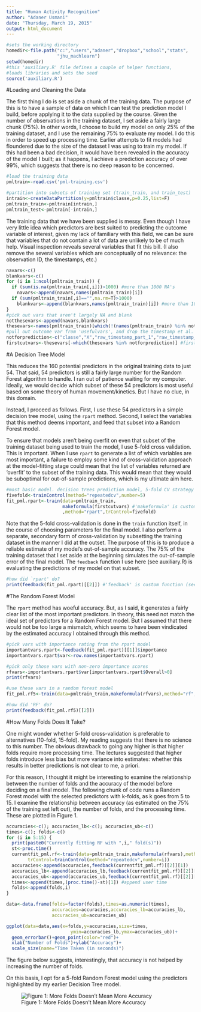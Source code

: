 ```yaml
---
title: "Human Activity Recognition"
author: "Adaner Usmani"
date: "Thursday, March 19, 2015"
output: html_document
---
```


```r
#sets the working directory
homedir<-file.path("c:","users","adaner","dropbox","school","stats",
                   "jhu_machlearn")
setwd(homedir)
#this 'auxiliary.R' file defines a couple of helper functions,
#loads libraries and sets the seed
source('auxiliary.R') 
```

#Loading and Cleaning the Data

The first thing I do is set aside a chunk of the training data. The purpose of this is to have a sample of data on which I can test the prediction model I build, before applying it to the data supplied by the course. Given the number of observations in the training dataset, I set aside a fairly large chunk (75%). In other words, I choose to build my model on only 25% of the training dataset, and I use the remaining 75% to evaluate my model. I do this in order to speed up processing time. Earlier attempts to fit models had floundered due to the size of the dataset I was using to train my model. If this had been a bad decision, it would have been revealed in the accuracy of the model I built; as it happens, I achieve a prediction accuracy of over 99%, which suggests that there is no deep reason to be concerned. 

```r
#load the training data
pmltrain<-read.csv('pml-training.csv')

#partition into subsets of training set (train_train, and train_test)
intrain<-createDataPartition(y=pmltrain$classe,p=0.25,list=F)
pmltrain_train<-pmltrain[intrain,]
pmltrain_test<-pmltrain[-intrain,] 
```

The training data that we have been supplied is messy. Even though I have very little idea which predictors are best suited to predicting the outcome variable of interest, given my lack of familiary with this field, we can be sure that variables that do not contain a lot of data are unlikely to be of much help. Visual inspection reveals several variables that fit this bill. (I also remove the several variables which are conceptually of no relevance: the observation ID, the timestamps, etc.)

```r
navars<-c()
blankvars<-c()
for (i in 1:ncol(pmltrain_train)) {
  if (sum(is.na(pmltrain_train[,i]))>1000) #more than 1000 NA's 
    navars<-append(navars,names(pmltrain_train)[i])
  if (sum(pmltrain_train[,i]=="",na.rm=T)>1000)
    blankvars<-append(blankvars,names(pmltrain_train)[i]) #more than 1000 blanks
}
#pick out vars that aren't largely NA and blank
notthesevars<-append(navars,blankvars) 
thesevars<-names(pmltrain_train)[which(!(names(pmltrain_train) %in% notthesevars))] 
#pull out outcome var from 'usefulvars', and drop the timestamp et al. 
notforprediction<-c("classe","X","raw_timestamp_part_1","raw_timestamp_part_2","cvtd_timestamp","new_window")
firstcutvars<-thesevars[-which(thesevars %in% notforprediction)] #firstcut of vars for my model
```

#A Decision Tree Model

This reduces the 160 potential predictors in the original training data to just 54. That said, 54 predictors is still a fairly large number for the Random Forest algorithm to handle. I ran out of patience waiting for my computer. Ideally, we would decide which subset of these 54 predictors is most useful based on some theory of human movement/kinetics. But I have no clue, in this domain. 

Instead, I proceed as follows. First, I use these 54 predictors in a simple decision tree model, using the `rpart` method. Second, I select the variables that this method deems important, and feed that subset into a Random Forest model.

To ensure that models aren't being overfit on even that subset of the training dataset being used to train the model, I use 5-fold cross validation. This is important. When I use `rpart` to generate a list of which variables are most important, a failure to employ some kind of cross-validation approach at the model-fitting stage could mean that the list of variables returned are 'overfit' to the subset of the training data. This would mean that they would be suboptimal for out-of-sample predictions, which is my ultimate aim here. 

```r
#most basic model. decision trees prediction model, 5-fold CV strategy
fivefold<-trainControl(method="repeatedcv",number=5)
fit_pml.rpart<-train(data=pmltrain_train,
                     makeformula(firstcutvars) #'makeformula' is custom function (see auxiliary.R)
                     ,method="rpart",trControl=fivefold) 
```

Note that the 5-fold cross-validation is done in the `train` function itself, in the course of choosing parameters for the final model. I also perform a separate, secondary form of cross-validation by subsetting the training dataset in the manner I did at the outset. The purpose of this is to produce a reliable estimate of my model's out-of-sample accuracy. The 75% of the training dataset that I set aside at the beginning simulates the out-of-sample error of the final model. The `feedback` function I use here (see auxiliary.R) is evaluating the predictions of my model on that subset. 

```r
#how did `rpart' do?
print(feedback(fit_pml.rpart)[[2]]) #'feedback' is custom function (see auxiliary.R)
```

#The Random Forest Model

The `rpart` method has woeful accuracy. But, as I said, it generates a fairly clear list of the most important predictors. In theory, this need not match the ideal set of predictors for a Random Forest model. But I assumed that there would not be too large a mismatch, which seems to have been vindicated by the estimated accuracy I obtained through this method. 

```r
#pick vars with importance rating from the rpart model
importantvars.rpart<-feedback(fit_pml.rpart)[[1]]$importance 
importantvars.rpart$var<-row.names(importantvars.rpart)

#pick only those vars with non-zero importance scores
rfvars<-importantvars.rpart$var[importantvars.rpart$Overall>0] 
print(rfvars)

#use these vars in a random forest model
fit_pml.rf5<-train(data=pmltrain_train,makeformula(rfvars),method="rf",trControl=fivefold)

#how did 'RF' do?
print(feedback(fit_pml.rf5)[[2]]) 
```

#How Many Folds Does It Take? 

One might wonder whether 5-fold cross-validation is preferable to alternatives (10-fold, 15-fold). My reading suggests that there is no science to this number. The obvious drawback to going any higher is that higher folds require more processing time. The lectures suggested that higher folds introduce less bias but more variance into estimates: whether this results in better predictions is not clear to me, a priori. 

For this reason, I thought it might be interesting to examine the relationship between the number of folds and the accuracy of the model before deciding on a final model. The following chunk of code runs a Random Forest model with the selected predictors with k-folds, as k goes from 5 to 15. I examine the relationship between accuracy (as estimated on the 75% of the training set left out), the number of folds, and the processing time. These are plotted in Figure 1. 

```r
accuracies<-c(); accuracies_lb<-c(); accuracies_ub<-c()
times<-c(); folds<-c()
for (i in 5:15) {
  print(paste0("Currently fitting RF with ",i," fold(s)"))
  st<-proc.time()
  currentfit_pml.rf<-train(data=pmltrain_train,makeformula(rfvars),method="rf",
        trControl=trainControl(method="repeatedcv",number=i)) 
  accuracies<-append(accuracies,feedback(currentfit_pml.rf)[[2]][1])  
  accuracies_lb<-append(accuracies_lb,feedback(currentfit_pml.rf)[[2]][2])  
  accuracies_ub<-append(accuracies_ub,feedback(currentfit_pml.rf)[[2]][3])  
  times<-append(times,(proc.time()-st)[1]) #append user time
  folds<-append(folds,i)
}

data<-data.frame(folds=factor(folds),times=as.numeric(times),
                 accuracies=accuracies,accuracies_lb=accuracies_lb,
                 accuracies_ub=accuracies_ub)

ggplot(data=data,aes(x=folds,y=accuracies,size=times,
                        ymin=accuracies_lb,ymax=accuracies_ub))+
  geom_errorbar()+geom_point(color="red")+
  xlab("Number of Folds")+ylab("Accuracy")+
  scale_size(name="Time Taken (in seconds)")
```
The figure below suggests, interestingly, that accuracy is not helped by increasing the number of folds.

On this basis, I opt for a 5-fold Random Forest model using the predictors highlighted by my earlier Decision Tree model. 

![Figure 1: More Folds Doesn't Mean More Accuracy](foldscomparison.png)
